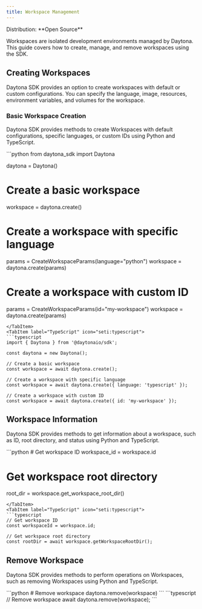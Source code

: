 ```yaml
---
title: Workspace Management
---
```



<Label>
  Distribution: **Open Source**
</Label>

Workspaces are isolated development environments managed by Daytona. This guide covers how to create, manage, and remove workspaces using the SDK.

## Creating Workspaces

Daytona SDK provides an option to create workspaces with default or custom configurations. You can specify the language, image, resources, environment variables, and volumes for the workspace.

### Basic Workspace Creation

Daytona SDK provides methods to create Workspaces with default configurations, specific languages, or custom IDs using Python and TypeScript.

<Tabs>
<TabItem label="Python" icon="seti:python">
```python
from daytona_sdk import Daytona

daytona = Daytona()

# Create a basic workspace

workspace = daytona.create()

# Create a workspace with specific language

params = CreateWorkspaceParams(language="python")
workspace = daytona.create(params)

# Create a workspace with custom ID

params = CreateWorkspaceParams(id="my-workspace")
workspace = daytona.create(params)

```
</TabItem>
<TabItem label="TypeScript" icon="seti:typescript">
```typescript
import { Daytona } from '@daytonaio/sdk';

const daytona = new Daytona();

// Create a basic workspace
const workspace = await daytona.create();

// Create a workspace with specific language
const workspace = await daytona.create({ language: 'typescript' });

// Create a workspace with custom ID
const workspace = await daytona.create({ id: 'my-workspace' });
```

</TabItem>
</Tabs>

## Workspace Information

Daytona SDK provides methods to get information about a workspace, such as ID, root directory, and status using Python and TypeScript.

<Tabs>
<TabItem label="Python" icon="seti:python">
```python
# Get workspace ID
workspace_id = workspace.id

# Get workspace root directory

root_dir = workspace.get_workspace_root_dir()

```
</TabItem>
<TabItem label="TypeScript" icon="seti:typescript">
```typescript
// Get workspace ID
const workspaceId = workspace.id;

// Get workspace root directory
const rootDir = await workspace.getWorkspaceRootDir();
```

</TabItem>
</Tabs>

## Remove Workspace

Daytona SDK provides methods to perform operations on Workspaces, such as removing Workspaces using Python and TypeScript.

<Tabs>
<TabItem label="Python" icon="seti:python">
```python
# Remove workspace
daytona.remove(workspace)
```
</TabItem>
<TabItem label="TypeScript" icon="seti:typescript">
```typescript
// Remove workspace
await daytona.remove(workspace);
```
</TabItem>
</Tabs>
